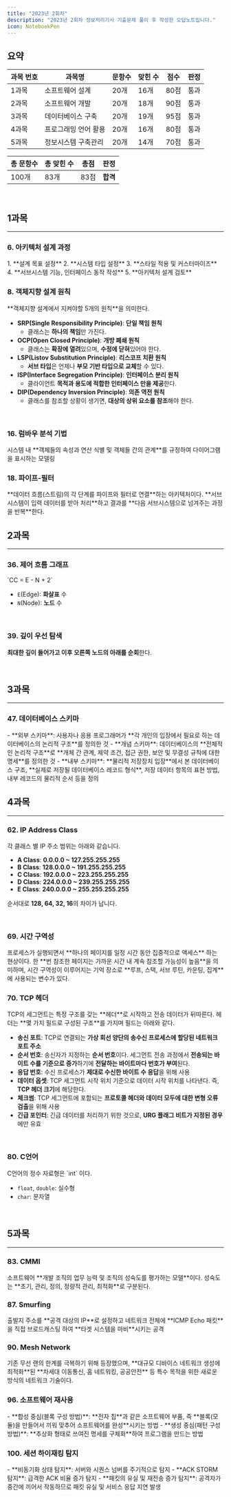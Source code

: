 ```yaml
---
title: "2023년 2회차"
description: "2023년 2회차 정보처리기사 기출문제 풀이 후 작성한 오답노트입니다."
icon: NotebookPen
---
```


## 요약

| 과목 번호 | 과목명               | 문항수 | 맞힌 수 | 점수 | 판정 |
| --------- | -------------------- | ------ | ------- | ---- | ---- |
| 1과목     | 소프트웨어 설계      | 20개   | 16개    | 80점 | 통과 |
| 2과목     | 소프트웨어 개발      | 20개   | 18개    | 90점 | 통과 |
| 3과목     | 데이터베이스 구축    | 20개   | 19개    | 95점 | 통과 |
| 4과목     | 프로그래밍 언어 활용 | 20개   | 16개    | 80점 | 통과 |
| 5과목     | 정보시스템 구축관리  | 20개   | 14개    | 70점 | 통과 |

| 총 문항수 | 총 맞힌 수 | 총점 | 판정     |
| --------- | ---------- | ---- | -------- |
| 100개     | 83개       | 83점 | **합격** |

<br />

## 1과목

---

### 6. 아키텍처 설계 과정

<Callout title='아키텍처 설계 과정'>
  1. **설계 목표 설정**
  2. **시스템 타입 설정**
  3. **스타일 적용 및 커스터마이즈**
  4. **서브시스템 기능, 인터페이스 동작 작성**
  5. **아키텍처 설계 검토**

</Callout>

<br />

### 8. 객체지향 설계 원칙

<Callout title="SOLID 원칙">
  **객체지향 설계에서 지켜야할 5개의 원칙**을 의미한다.

- **SRP(Single Responsibility Principle)**: **단일 책임 원칙**
  - 클래스는 **하나의 책임**만 가진다.
- **OCP(Open Closed Principle)**: **개방 폐쇄 원칙**
  - 클래스는 **확장에 열려**있으며, **수정에 닫혀**있어야 한다.
- **LSP(Listov Substitution Principle)**: **리스코프 치환 원칙**
  - **서브 타입**은 언제나 **부모 기반 타입으로 교체**할 수 있다.
- **ISP(Interface Segregation Principle)**: **인터페이스 분리 원칙**
  - 클라이언트 **목적과 용도에 적합한 인터페이스 만을 제공**한다.
- **DIP(Dependency Inversion Principle)**: **의존 역전 원칙**
  - 클래스를 참조할 상황이 생기면, **대상의 상위 요소를 참조**해야 한다.

</Callout>

<br />

### 16. 럼바우 분석 기법

<Callout title="동적(Dynamic) 모델링">
  시스템 내 **객체들의 속성과 연산 식별 및 객체들 간의 관계**를 규정하여
  다이어그램을 표시하는 모델링
</Callout>

<br />

### 18. 파이프-필터

<Callout title="파이프-필터">
  **데이터 흐름(스트림)의 각 단계를 파이프와 필터로 연결**하는 아키텍처이다. **서브시스템이 입력 데이터를 받아 처리**하고 결과를 **다음 서브시스템으로 넘겨주는 과정을 반복**한다.

</Callout>

<br />

## 2과목

---

### 36. 제어 흐름 그래프

<Callout title='제어 흐름 그래프의 순환복잡도(Cyclomatic Complexity)'>
  `CC = E - N + 2`

- `E`(Edge): **화살표** 수
- `N`(Node): **노드** 수

</Callout>

<br />

### 39. 깊이 우선 탐색

<Callout>**최대한 깊이 들어가고 이후 오른쪽 노드의 아래를 순회**한다.</Callout>

<br />

## 3과목

---

### 47. 데이터베이스 스키마

<Callout title="데이터베이스 스키마">
- **외부 스키마**: 사용자나 응용 프로그래머가 **각 개인의 입장에서 필요로 하는 데이터베이스의 논리적 구조**를 정의한 것
- **개념 스키마**: 데이터베이스의 **전체적인 논리적 구조**로 **개체 간 관계, 제약 조건, 접근 권한, 보안 및 무결성 규칙에 대한 명세**를 정의한 것
- **내부 스키마**: **물리적 저장장치 입장**에서 본 데이터베이스 구조, **실제로 저장될 데이터베이스 레코드 형식**, 저장 데이터 항목의 표현 방법, 내부 레코드의 물리적 순서 등을 정의

</Callout>

<br />

## 4과목

---

### 62. IP Address Class

<Callout title='클래스 별 주소 범위'>
  각 클래스 별 IP 주소 범위는 아래와 같습니다.

- **A Class**: **0.0.0.0 ~ 127.255.255.255**
- **B Class**: **128.0.0.0 ~ 191.255.255.255**
- **C Class**: **192.0.0.0 ~ 223.255.255.255**
- **D Class**: **224.0.0.0 ~ 239.255.255.255**
- **E Class**: **240.0.0.0 ~ 255.255.255.255**

순서대로 **128, 64, 32, 16**의 차이가 납니다.

</Callout>

<br />

### 69. 시간 구역성

<Callout title="시간 구역성(Temporal Locality">
  프로세스가 실행되면서 **하나의 페이지를 일정 시간 동안 집중적으로 액세스**
  하는 현상이다. 한 **번 참조한 페이지는 가까운 시간 내 계속 참조할 가능성이
  높음**을 의미하며, 시간 구역성이 이루어지는 기억 장소로 **루프, 스택, 서브
  루틴, 카운팅, 집계**에 사용되는 변수가 있다.
</Callout>

<br />

### 70. TCP 헤더

<Callout title='TCP 헤더'>
    TCP의 세그먼트는 특정 구조를 갖는 **헤더**로 시작하고 전송 데이터가 뒤따른다. 헤더는 **몇 가지 필드로 구성된 구조**를 가지며 필드는 아래와 같다.

- **송신 포트**: TCP로 연결되는 **가상 회선 양단의 송수신 프로세스에 할당된 네트워크 포트 주소**
- **순서 번호**: 송신자가 지정하는 **순서 번호**이다. 세그먼트 전송 과정에서 **전송되는 바이트 수를 기준으로 증가**하기에 **전달하는 바이트마다 번호가 부여**된다.
- **응답 번호**: 수신 프로세스가 **제대로 수신한 바이트 수 응답**을 위해 사용
- **데이터 옵셋**: TCP 세그먼트 시작 위치 기준으로 데이터 시작 위치를 나타낸다. 즉, **TCP 헤더 크기**에 해당한다.
- **체크썸**: TCP 세그먼트에 포함되는 **프로토콜 헤더와 데이터 모두에 대한 변형 오류 검출**을 위해 사용
- **긴급 포인터**: 긴급 데이터를 처리하기 위한 것으로, **URG 플래그 비트가 지정된 경우**에만 유효

</Callout>

<br />

### 80. C언어

<Callout title='C언어의 정수 자료형'>
  C언어의 정수 자료형은 `int` 이다.

- `float`, `double`: 실수형
- `char`: 문자열

</Callout>

<br />

## 5과목

---

### 83. CMMI

<Callout title="CMMI(능력 성숙도 통합 모델)">
  소프트웨어 **개발 조직의 업무 능력 및 조직의 성숙도를 평가하는 모델**이다.
  성숙도는 **초기, 관리, 정의, 정량적 관리, 최적화**로 구분된다.
</Callout>

<br />

### 87. Smurfing

<Callout title="Smurfing">
  출발지 주소를 **공격 대상의 IP**로 설정하고 네트워크 전체에 **ICMP Echo
  패킷**을 직접 브로드캐스팅 하여 **타겟 시스템을 마비**시키는 공격
</Callout>

<br />

### 90. Mesh Network

<Callout title="Mesh Network">
  기존 무선 랜의 한계를 극복하기 위해 등장했으며, **대규모 디바이스 네트워크
  생성에 최적화**된 **차세대 이동통신, 홈 네트워킹, 공공안전** 등 특수 목적을
  위한 새로운 방식의 네트워크 기술이다.
</Callout>

<br />

### 96. 소프트웨어 재사용

<Callout title='소프트웨어 재사용 방법'>
  - **합성 중심(블록 구성 방법)**: **전자 칩**과 같은 소프트웨어 부품, 즉 **블록(모듈)을 만들어서 끼워 맞추어 소프트웨어를 완성**시키는 방법
  - **생성 중심(패턴 구성 방법)**: **추상화 형태로 쓰여진 명세를 구체화**하여 프로그램을 만드는 방법

</Callout>

<br />

### 100. 세션 하이재킹 탐지

<Callout title="세션 하이재킹 탐지 방법">
- **비동기화 상태 탐지**: 서버와 시퀀스 넘버를 주기적으로 탐지
- **ACK STORM 탐지**: 급격한 ACK 비율 증가 탐지
- **패킷의 유실 및 재전송 증가 탐지**: 공격자가 중간에 끼어서 작동하므로 패킷 유실 및 서비스 응답 지연 발생

</Callout>
